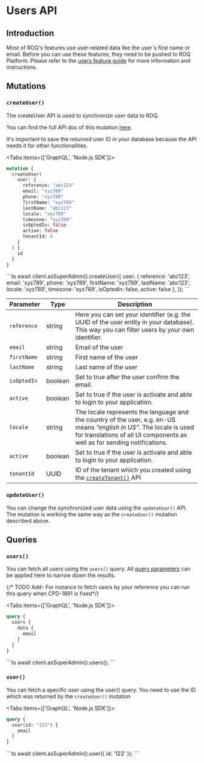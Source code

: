 
# Users API

## Introduction

Most of ROQ's features use user-related data like the user`s first name or email. Before you can use these
features, they need to be pushed to ROQ Platform. Please refer to
the [users feature guide](/users) for more information and instructions.

## Mutations

### `createUser()`

The createUser API is used to synchronize user data to ROQ.

You can find the full API doc of this mutation [here](https://mars-pp.roq-platform.com/docs/#mutation-createUser).

<Callout emoji="💡">
    It's important to save the returned user ID in your database because the API needs it for other functionalities.
</Callout>

<Tabs items={['GraphQL', 'Node.js SDK']}><Tab>

```graphql
mutation {
  createUser(
    user: {
      reference: "abc123"
      email: "xyz789"
      phone: "xyz789"
      firstName: "xyz789"
      lastName: "abc123"
      locale: "xyz789"
      timezone: "xyz789"
      isOptedIn: false
      active: false
      tenantId: 4
    }
  ) {
    id
  }
}
```

</Tab>
<Tab>
```ts
await client.asSuperAdmin().createUser({
  user: {
    reference: 'abc123',
    email: 'xyz789',
    phone: 'xyz789',
    firstName: 'xyz789',
    lastName: 'abc123',
    locale: 'xyz789',
    timezone: 'xyz789',
    isOptedIn: false,
    active: false
  },
});
```
</Tab>
</Tabs>

| Parameter   | Type    | Description                                                                                                                                                                                        |
|-------------|---------|----------------------------------------------------------------------------------------------------------------------------------------------------------------------------------------------------|
| `reference` | string  | Here you can set your identifier (e.g. the UUID of the user entity in your database). This way you can filter users by your own identifier.                                                        |
| `email`     | string  | Email of the user                                                                                                                                                                                  |
| `firstName` | string  | First name of the user                                                                                                                                                                             |
| `lastName`  | string  | Last name of the user                                                                                                                                                                              |
| `isOptedIn` | boolean | Set to true after the user confirm the email.                                                                                                                                                      |
| `active`    | boolean | Set to true if the user is activate and able to login to your application.                                                                                                                         |
| `locale`    | string  | The locale represents the language and the country of the user, e.g. en-US means _“english in US”_. The locale is used for translations of all UI components as well as for sending notifications. |
| `active`    | boolean | Set to true if the user is activate and able to login to your application.                                                                                                                         |
| `tenantId`  | UUID    | ID of the tenant which you created using the [`createTenant()`](/api-doc/tenants-api#createtenant) API                                                                                             |

### `updateUser()`

You can change the synchronized user data using the `updateUser()` API. The mutation is working the same way as the
`createUser()` mutation described above.

## Queries

### `users()`

You can fetch all users using the `users()` query. All [query parameters](/api-doc/graphql-basics-api) can be applied
here to narrow down the results.

{/* TODO Add-  For instance to fetch users by your reference you can run this query when CPD-1891 is fixed*/}

<Tabs items={['GraphQL', 'Node.js SDK']}><Tab>

```graphql
query {
  users {
    data {
      email
    }
  }
}

```

</Tab>
<Tab>
```ts
await client.asSuperAdmin().users();
```
</Tab>
</Tabs>

### `user()`

You can fetch a specific user using the user() query. You need to use the ID which was returned by the `createUser()`
mutation

<Tabs items={['GraphQL', 'Node.js SDK']}><Tab>

```graphql
query {
  user(id: "123") {
    email
  }
}
```

</Tab>
<Tab>
```ts
await client.asSuperAdmin().user({ id: '123' });
```
</Tab>
</Tabs>
